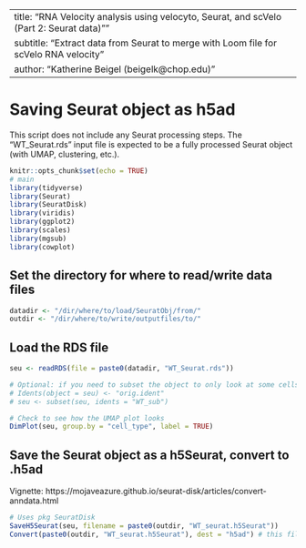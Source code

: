 ﻿---
title: "RNA Velocity analysis using velocyto, Seurat, and scVelo (Part 2: Seurat data)""
subtitle:  "Extract data from Seurat to merge with Loom file for scVelo RNA velocity"
author: "Katherine Beigel (beigelk@chop.edu)"
---

# Saving Seurat object as h5ad

This script does not include any Seurat processing steps. The "WT_Seurat.rds" input file is expected to be a fully processed Seurat object (with UMAP, clustering, etc.).

```r
knitr::opts_chunk$set(echo = TRUE)
# main
library(tidyverse)
library(Seurat)
library(SeuratDisk)
library(viridis)
library(ggplot2)
library(scales)
library(mgsub)
library(cowplot)

```

## Set the directory for where to read/write data files

```r

datadir <- "/dir/where/to/load/SeuratObj/from/"
outdir <- "/dir/where/to/write/outputfiles/to/"

```

## Load the RDS file

```r

seu <- readRDS(file = paste0(datadir, "WT_Seurat.rds"))

# Optional: if you need to subset the object to only look at some cells
# Idents(object = seu) <- "orig.ident"
# seu <- subset(seu, idents = "WT_sub")

# Check to see how the UMAP plot looks
DimPlot(seu, group.by = "cell_type", label = TRUE)

```

## Save the Seurat object as a h5Seurat, convert to .h5ad
Vignette: https://mojaveazure.github.io/seurat-disk/articles/convert-anndata.html

```r

# Uses pkg SeuratDisk
SaveH5Seurat(seu, filename = paste0(outdir, "WT_seurat.h5Seurat"))
Convert(paste0(outdir, "WT_seurat.h5Seurat"), dest = "h5ad") # this file will be used in Part 3: scVelo RNA velocity

```
